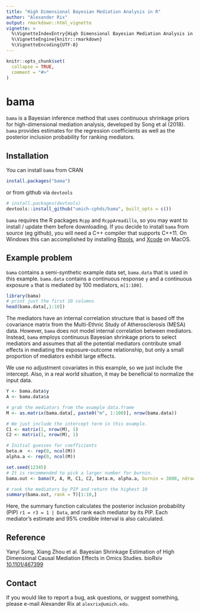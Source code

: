 ```yaml
---
title: "High Dimensional Bayesian Mediation Analysis in R"
author: "Alexander Rix"
output: rmarkdown::html_vignette
vignette: >
  %\VignetteIndexEntry{High Dimensional Bayesian Mediation Analysis in R}
  %\VignetteEngine{knitr::rmarkdown}
  %\VignetteEncoding{UTF-8}
---
```


```r
knitr::opts_chunk$set(
  collapse = TRUE,
  comment = "#>"
)
```
# bama

`bama` is a Bayesian inference method that uses continuous shrinkage priors for
high-dimensional mediation analysis, developed by Song et al (2018).
`bama` provides estimates for the regression coefficients as well as
the posterior inclusion probability for ranking mediators.

## Installation
You can install `bama` from CRAN
```r
install.packages("bama")

```

or from github via `devtools`
```r
# install.packages(devtools)
devtools::install_github("umich-cphds/bama", built_opts = c())
```
`bama` requires the R packages `Rcpp` and `RcppArmadillo`, so you may want to
install / update them before downloading. If you decide to install `bama` from
source (eg github), you will need a C++ compiler that supports C++11. On Windows
this can accomplished by installing
[Rtools](https://cran.r-project.org/bin/windows/Rtools/), and
[Xcode](https://apps.apple.com/us/app/xcode/id497799835?mt=12) on MacOS.

## Example problem
`bama` contains a semi-synthetic example data set, `bama.data` that is used in
this example. `bama.data` contains a continuous response `y` and a continuous
exposure `a` that is mediated by 100 mediators, `m[1:100]`.

```r
library(bama)
# print just the first 10 columns
head(bama.data[,1:10])
```

The mediators have an internal correlation structure that is based off the
covariance matrix from the Multi-Ethnic Study of Atherosclerosis (MESA) data.
However, `bama` does not model internal correlation between mediators.
Instead, `bama` employs continuous Bayesian shrinkage priors to select mediators
and assumes that all the potential mediators contribute small effects
in mediating the exposure-outcome relationship, but only a small proportion of
mediators exhibit large effects.

We use no adjustment covariates in this example, so we just include the
intercept. Also, in a real world situation, it may be beneficial to normalize
the input data.

```r

Y <- bama.data$y
A <- bama.data$a

# grab the mediators from the example data.frame
M <- as.matrix(bama.data[, paste0("m", 1:100)], nrow(bama.data))

# We just include the intercept term in this example.
C1 <- matrix(1, nrow(M), 1)
C2 <- matrix(1, nrow(M), 1)

# Initial guesses for coefficients
beta.m  <- rep(0, ncol(M))
alpha.a <- rep(0, ncol(M))

set.seed(12345)
# It is recommended to pick a larger number for burnin.
bama.out <- bama(Y, A, M, C1, C2, beta.m, alpha.a, burnin = 3000, ndraws = 100)

# rank the mediators by PIP and return the highest 10
summary(bama.out, rank = T)[1:10,]
```

Here, the summary function calculates the posterior inclusion probability (PIP)
`r1 = r3 = 1 | Data`, and rank each mediator by its PIP. Each mediator's
estimate and 95\% credible interval is also calculated.

## Reference
Yanyi Song, Xiang Zhou et al. Bayesian Shrinkage Estimation of
High Dimensional Causal Mediation Effects in Omics Studies.
bioRxiv [10.1101/467399](https://doi.org/10.1101/467399)

## Contact
If you would like to report a bug, ask questions, or suggest something, please
e-mail Alexander Rix at `alexrix@umich.edu`.
